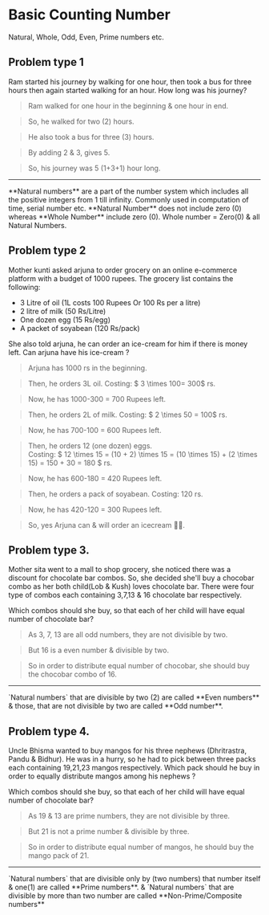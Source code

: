 
# Basic Counting Number

Natural, Whole, Odd, Even, Prime numbers etc.

## Problem type 1

Ram started his journey by walking for one hour, then took a bus for three hours then again started walking for an hour. How long was his journey?

> Ram walked for one hour in the beginning & one hour in end.

> So, he walked for two (2) hours.

> He also took a bus for three (3) hours.

> By adding 2 & 3, gives 5.

> So, his journey was 5 (1+3+1) hour long.

---
<Callout type="info" >
  **Natural numbers** are a part of the number system which includes all the positive integers from 1 till infinity. 
  Commonly used in computation of time, serial number etc. 
</Callout>

<Callout>
  **Natural Number** does not include zero (0) whereas **Whole Number** include zero (0).
  Whole number = Zero(0) & all Natural Numbers. 
</Callout>


## Problem type 2

Mother kunti asked arjuna to order grocery on an online e-commerce platform with a budget of 1000 rupees. 
The grocery list contains the following:
- 3 Litre of oil (1L costs 100 Rupees Or 100 Rs per a litre)
- 2 litre of milk (50 Rs/Litre)
- One dozen egg (15 Rs/egg)
- A packet of soyabean (120 Rs/pack)

She also told arjuna, he can order an ice-cream for him if there is money left. Can arjuna have his ice-cream ?

> Arjuna has 1000 rs in the beginning.

> Then, he orders 3L oil. Costing: $ 3 \times 100= 300$ rs.

> Now, he has 1000-300 = 700 Rupees left.

> Then, he orders 2L of milk. Costing: $ 2 \times 50 = 100$ rs.

> Now, he has 700-100 = 600 Rupees left.

> Then, he orders 12 (one dozen) eggs. <br/>
> Costing: $ 12 \times 15 = (10 + 2) \times 15 = (10 \times 15) + (2 \times 15) = 150 + 30 = 180 $ rs.

> Now, he has 600-180 = 420 Rupees left.

> Then, he orders a pack of soyabean. Costing: 120 rs.

> Now, he has 420-120 = 300 Rupees left.

> So, yes Arjuna can & will order an icecream 🍦🥳.

## Problem type 3.

Mother sita went to a mall to shop grocery, she noticed there was a discount for chocolate bar combos.
So, she decided she'll buy a chocobar combo as her both child(Lob & Kush) loves chocolate bar. 
There were four type of combos each containing 3,7,13 & 16 chocolate bar respectively.

Which combos should she buy, so that each of her child will have equal number of chocolate bar?

> As 3, 7, 13 are all odd numbers, they are not divisible by two.

> But 16 is a even number & divisible by two.

> So in order to distribute equal number of chocobar, she should buy the chocobar combo of 16.

---
<Callout type="info" >
  `Natural numbers` that are divisible by two (2) are called **Even numbers** 
  & those, that are not divisible by two are called **Odd number**. 
</Callout>

## Problem type 4.

Uncle Bhisma wanted to buy mangos for his three nephews (Dhritrastra, Pandu & Bidhur).
He was in a hurry, so he had to pick between three packs each containing 19,21,23 mangos respectively.
Which pack should he buy in order to equally distribute mangos among his nephews ?

Which combos should she buy, so that each of her child will have equal number of chocolate bar?

> As 19 & 13 are prime numbers, they are not divisible by three.

> But 21 is not a prime number & divisible by three.

> So in order to distribute equal number of mangos, he should buy the mango pack of 21.

---
<Callout type="info" >
  `Natural numbers` that are divisible only by (two numbers) that number itself & one(1) are called **Prime numbers**. &
  `Natural numbers` that are divisible by more than two number are called **Non-Prime/Composite numbers** 
</Callout>

